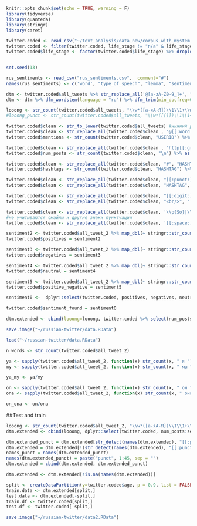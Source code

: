 
```r
knitr::opts_chunk$set(echo = TRUE, warning = F)
library(tidyverse)
library(quanteda)
library(stringr)
library(caret)
```

```r

twitter.coded <- read_csv("~/text_analysis/data_new/corpus_with_mystem.csv")
twitter.coded <- filter(twitter.coded, life_stage != "n/a" & life_stage != "студент/ работающий" & life_stage != "школьник/студент"  & life_stage != "учащийся" ) 
twitter.coded$life_stage <- factor(twitter.coded$life_stage) %>% droplevels() %>% forcats::fct_collapse(работающий = c("работающий","работаюший", "рабочий", "раотающий"), школьник = c("школьник", "школьница"))


set.seed(13)

rus_sentiments <- read_csv("rus_sentiments.csv",  comment="#") 
names(rus_sentiments) <- c('word', "type_of_speech", "lemma", "sentiment", "source", "ambiguity")

dtm <- twitter.coded$all_tweets %>% str_replace_all('@[a-zA-Z0-9_]+', "@user") %>% tokens(what="word", remove_numbers=TRUE, remove_punct=FALSE, remove_separators=TRUE) %>% dfm 
dtm <- dtm %>% dfm_wordstem(language = "ru") %>% dfm_trim(min_docfreq=0.05) %>% as.data.frame #%>% dfm_weight(type="relmaxfreq") 

looong <- str_count(twitter.coded$all_tweets, "\\w*([a-яА-Я])\\1\\1+\\w*") ##слова с удл. гласными
#looong_punct <- str_count(twitter.coded$all_tweets, "\\w*([[]])\\1\\1+\\w*") ##слова с удл. гласными

twitter.coded$clean <- str_to_lower(twitter.coded$all_tweets) #нижний регистр
twitter.coded$clean <- str_replace_all(twitter.coded$clean , "@[[:word:]]+", "USERID") #заменить mentions
twitter.coded$mentions <- str_count(twitter.coded$clean, "USERID") %>% as.numeric()  #количество mentions -- в идеале хорошо бы уникальных посчитать))

twitter.coded$clean <- str_replace_all(twitter.coded$clean , "http[[:graph:]]+", "LINK") #заменить сслылки
twitter.coded$num_posts <- str_count(twitter.coded$clean, "\n") %>% as.numeric() + 1 #количество твитов пользователя

twitter.coded$clean <- str_replace_all(twitter.coded$clean, "#", "HASHTAG")
twitter.coded$hashtags <- str_count(twitter.coded$clean, "HASHTAG") %>% as.numeric()  #количество хэштегов

twitter.coded$clean <- str_replace_all(twitter.coded$clean, "[[:punct:]]", " ")
twitter.coded$clean <- str_replace_all(twitter.coded$clean, "HASHTAG", "#")

twitter.coded$clean <- str_replace_all(twitter.coded$clean, "[[:digit:]]", " ")
twitter.coded$clean <- str_replace_all(twitter.coded$clean, "<br/>", " ")

twitter.coded$clean <- str_replace_all(twitter.coded$clean, '\\p{So}|\\p{Cn}', '')
#не учитываются смайлы и другие знаки пунктуации
twitter.coded$clean <- str_replace_all(twitter.coded$clean, '[[:space:]]+', ' ')

sentiment2 <- twitter.coded$all_tweet_2 %>% map_dbl(~ stringr::str_count(.x, rus_sentiments$word[rus_sentiments$sentiment=="positive"] %>% paste(collapse = "|"))) 
twitter.coded$positives = sentiment2

sentiment3 <- twitter.coded$all_tweet_2 %>% map_dbl(~ stringr::str_count(.x, rus_sentiments$word[rus_sentiments$sentiment=="negative"] %>% paste(collapse = "|"))) 
twitter.coded$negatives = sentiment3

sentiment4 <- twitter.coded$all_tweet_2 %>% map_dbl(~ stringr::str_count(.x, rus_sentiments$word[rus_sentiments$sentiment=="neutral"] %>% paste(collapse = "|"))) 
twitter.coded$neutral = sentiment4

sentiment5 <- twitter.coded$all_tweet_2 %>% map_dbl(~ stringr::str_count(.x, rus_sentiments$word[rus_sentiments$sentiment == "positive/negative"] %>% paste(collapse = "|"))) 
twitter.coded$positive_negative = sentiment5

sentiment0 <-  dplyr::select(twitter.coded, positives, negatives, neutral, positive_negative) %>% rowSums()

twitter.coded$sentiment_found = sentiment0

dtm.extended <- cbind(looong=looong, twitter.coded %>% select(num_posts:positive_negative), dtm) %>% as.data.frame

save.image("~/russian-twitter/data.RData")
```


```r
load("~/russian-twitter/data.RData")

n_words <- str_count(twitter.coded$all_tweet_2)

ya <- sapply(twitter.coded$all_tweet_2, function(x) str_count(x, " я ")) / n_words
my <- sapply(twitter.coded$all_tweet_2, function(x) str_count(x, " мы ")) / n_words

ya_my <- ya/my

on <- sapply(twitter.coded$all_tweet_2, function(x) str_count(x, " он ")) / n_words
ona <- sapply(twitter.coded$all_tweet_2, function(x) str_count(x, " она ")) / n_words

on_ona <- on/ona

```



##Test and train 
```r

looong <- str_count(twitter.coded$all_tweet_2, "\\w*([a-яА-Я])\\1\\1+\\w*") ##слова с удл. гласными
dtm.extended <- cbind(looong, dplyr::select(twitter.coded, num_posts:sentiment_found), dtm, ya, my, ya_my, on, ona, on_ona) %>% as.data.frame

dtm.extended_punct = dtm.extended[str_detect(names(dtm.extended), "[[:punct:]]")]
dtm.extended = dtm.extended[!(str_detect(names(dtm.extended), "[[:punct:]]"))]
names_punct = names(dtm.extended_punct)
names(dtm.extended_punct) = paste("punct", 1:45, sep = "")
dtm.extended = cbind(dtm.extended, dtm.extended_punct)

dtm.extended <- dtm.extended[!is.na(names(dtm.extended))]

split <- createDataPartition(y=twitter.coded$age, p = 0.9, list = FALSE)
train.data <- dtm.extended[split,]
test.data <- dtm.extended[-split,]
train.df <- twitter.coded[split,]
test.df <- twitter.coded[-split,]

save.image("~/russian-twitter/data2.RData")
```